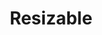 ---
title: Resizable
description: Accessible resizable panel groups and layouts with keyboard support.
---